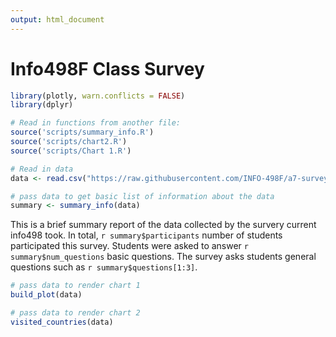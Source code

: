 ```yaml
---
output: html_document
---
```

# Info498F Class Survey

```r
library(plotly, warn.conflicts = FALSE)
library(dplyr)

# Read in functions from another file:
source('scripts/summary_info.R')
source('scripts/chart2.R')
source('scripts/Chart 1.R')

# Read in data
data <- read.csv("https://raw.githubusercontent.com/INFO-498F/a7-survey-data/master/intro_survey_data.csv")

# pass data to get basic list of information about the data
summary <- summary_info(data)
```
This is a brief summary report of the data collected by the survery current info498 took.
In total, `r summary$participants` number of students participated this survey. 
Students were asked to answer `r summary$num_questions` basic questions. 
The survey asks students general questions such as `r summary$questions[1:3]`.

```r
# pass data to render chart 1 
build_plot(data)
```


```r
# pass data to render chart 2
visited_countries(data)
```

